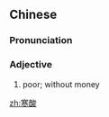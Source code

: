==Chinese==
{{zh-forms}}

===Pronunciation===
{{zh-pron
|m=hánsuān
|c=hon4 syun1
|h=pfs=hòn-sôn
|mn=hân-soan
|cat=a
}}

===Adjective===
{{zh-adj}}

# poor; without money

[[zh:寒酸]]